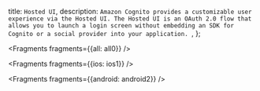   title: `Hosted UI`,
  description: `Amazon Cognito provides a customizable user experience via the Hosted UI. The Hosted UI is an OAuth 2.0 flow that allows you to launch a login screen without embedding an SDK for Cognito or a social provider into your application. `,
};


<Fragments fragments={{all: all0}} />


<Fragments fragments={{ios: ios1}} />


<Fragments fragments={{android: android2}} />